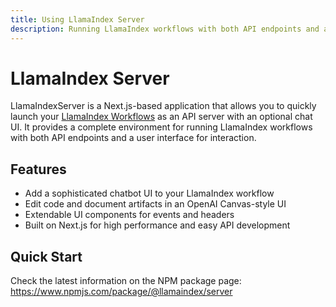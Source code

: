```yaml
---
title: Using LlamaIndex Server
description: Running LlamaIndex workflows with both API endpoints and a user interface for interaction
---
```


# LlamaIndex Server

LlamaIndexServer is a Next.js-based application that allows you to quickly launch your [LlamaIndex Workflows](/typescript/workflows/) as an API server with an optional chat UI. It provides a complete environment for running LlamaIndex workflows with both API endpoints and a user interface for interaction.

## Features

- Add a sophisticated chatbot UI to your LlamaIndex workflow
- Edit code and document artifacts in an OpenAI Canvas-style UI
- Extendable UI components for events and headers
- Built on Next.js for high performance and easy API development

## Quick Start

Check the latest information on the NPM package page: https://www.npmjs.com/package/@llamaindex/server
